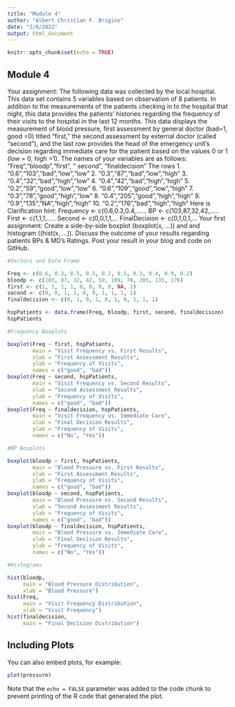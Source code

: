 ```yaml
---
title: "Module 4"
author: "Albert Christian F. Brigino"
date: "2/6/2022"
output: html_document
---
```


```r
knitr::opts_chunk$set(echo = TRUE)
```

## Module 4

Your assignment:
The following data was collected by the local hospital. This data set contains 5 variables based on observation of 8 patients. In addition to the measurements of the patients checking in to the hospital that night, this data provides the patients' histories regarding the frequency of their visits to the hospital in the last 12 months.
This data displays the measurement of blood pressure, first assessment by general doctor (bad=1, good =0) titled "first," the second assessment by external doctor (called "second"), and the last row provides the head of the emergency unit's decision regarding immediate care for the patient based on the values 0 or 1 (low = 0, high =1).
The names of your variables are as follows: "Freq","bloodp","first”, " second”, ”finaldecision”
The rows 
1.    "0.6","103","bad","low","low”
2.     "0.3","87","bad","low","high”
3.     "0.4","32","bad","high","low”
4.      "0.4","42","bad","high","high"
5.     "0.2","59","good","low","low”
6.      "0.6","109","good","low","high”
7.     "0.3","78","good","high","low”
8.      "0.4","205","good","high","high”
9.      "0.9","135",”NA","high","high"
10.    "0.2","176",”bad","high","high”
Here is Clarification hint:
Frequency <- c(0.6,0.3,0.4,......
BP <- c(103,87,32,42,.....
First <- c(1,1,1,.....
Second <- c(0,0,1,1,...
FinalDecision <- c(0,1,0,1,...
Your first assignment: Create a side-by-side boxplot (boxplot(x, ...)) and and histogram ((hist(x, ...)). 
Discuss the outcome of your results regarding patients BPs & MD’s Ratings.
Post your result in your blog and code on GitHub. 

```r

#Vectors and Data Frame

Freq <- c(0.6, 0.3, 0.5, 0.5, 0.2, 0.5, 0.3, 0.4, 0.9, 0.2)
bloodp <- c(103, 87, 32, 42, 59, 109, 78, 205, 135, 176)
first <- c(1, 1, 1, 1, 0, 0, 0, 0, NA, 1)
second <- c(0, 0, 1, 1, 0, 0, 1, 1, 1, 1)
finaldecision <- c(0, 1, 0, 1, 0, 1, 0, 1, 1, 1)

hspPatients <- data.frame(Freq, bloodp, first, second, finaldecision)
hspPatients

#Frequency Boxplots

boxplot(Freq ~ first, hspPatients,
        main = "Visit Frequency vs. First Results",
        xlab = "First Assessment Results",
        ylab = "Frequency of Visits",
        names = c("good", "bad"))
boxplot(Freq ~ second, hspPatients,
        main = "Visit Frequency vs. Second Results",
        xlab = "Second Assessment Results",
        ylab = "Frequency of Visits",
        names = c("good", "bad"))
boxplot(Freq ~ finaldecision, hspPatients,
        main = "Visit Frequency vs. Immediate Care",
        xlab = "Final Decision Results",
        ylab = "Frequency of Visits",
        names = c("No", "Yes"))

#BP Boxplots

boxplot(bloodp ~ first, hspPatients,
        main = "Blood Pressure vs. First Results",
        xlab = "First Assessment Results",
        ylab = "Frequency of Visits",
        names = c("good", "bad"))
boxplot(bloodp ~ second, hspPatients,
        main = "Blood Pressure vs. Second Results",
        xlab = "Second Assessment Results",
        ylab = "Frequency of Visits",
        names = c("good", "bad"))
boxplot(bloodp ~ finaldecision, hspPatients,
        main = "Blood Pressure vs. Immediate Care",
        xlab = "Final Decision Results",
        ylab = "Frequency of Visits",
        names = c("No", "Yes"))

#Histograms

hist(bloodp,
     main = "Blood Pressure Distribution",
     xlab = "Blood Pressure")
hist(Freq,
     main = "Visit Frequency Distribution",
     xlab = "Visit Frequency")
hist(finaldecision,
     main = "Final Decision Distribution")

```

## Including Plots

You can also embed plots, for example:

```r
plot(pressure)
```

Note that the `echo = FALSE` parameter was added to the code chunk to prevent printing of the R code that generated the plot.
